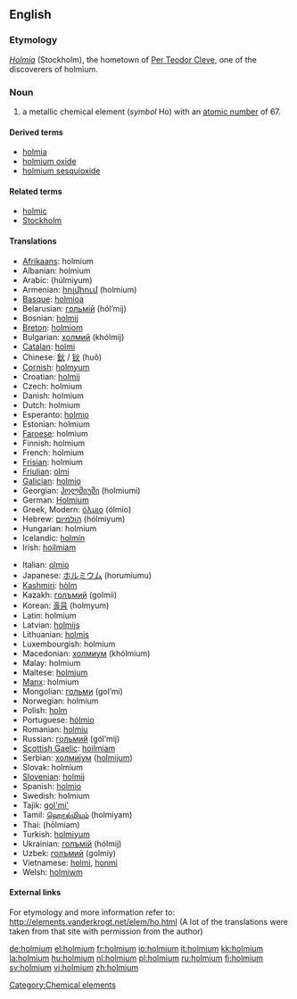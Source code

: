 {{see|Holmium}}
==English==

{{elements|Ho|dysprosium|Dy|erbium|Er}}

===Etymology===
{{L.}} ''[[Holmia]]'' (Stockholm), the hometown of [[w:Per Teodor Cleve|Per Teodor Cleve]], one of the discoverers of holmium.

===Noun===
{{en-noun|-}}
{{wikipedia}}

# a metallic chemical element (''symbol'' Ho) with an [[atomic number]] of 67.

====Derived terms====
*[[holmia]]
*[[holmium oxide]]
*[[holmium sesquioxide]]

====Related terms====
*[[holmic]]
*[[Stockholm]]

====Translations====
{{top}}
*[[Afrikaans]]: holmium
*Albanian: holmium
*Arabic: {{ARchar|[[هلميوم]]}} (húlmiyum) {{m}}
*Armenian: [[հոլմիում]] (holmium)
*[[Basque]]: [[holmioa]]
*Belarusian: [[гольмiй]] (hól’mij) {{m}}
*Bosnian: [[holmij]]
*[[Breton]]: [[holmiom]]
*Bulgarian: [[холмий]] (khólmij) {{m}}
*[[Catalan]]: [[holmi]]
*Chinese: [[鈥]] / [[钬]] (huǒ)
*[[Cornish]]: [[holmyum]]
*Croatian: [[holmij]]
*Czech: holmium
*Danish: holmium
*Dutch: holmium {{n}}
*Esperanto: [[holmio]]
*Estonian: holmium
*[[Faroese]]: holmium
*Finnish: holmium
*French: holmium {{m}}
*[[Frisian]]: holmium
*[[Friulian]]: [[olmi]]
*[[Galician]]: [[holmio]]
*Georgian: [[ჰოლმიუმი]] (holmiumi)
*German: [[Holmium]] {{n}}
*Greek, Modern: [[όλμιο]] (ólmio) {{n}}
*Hebrew: [[הולמיום]] (hólmiyum)
*Hungarian: holmium
*Icelandic: [[holmín]]
*Irish: [[hoilmiam]]
{{mid}}
*Italian: [[olmio]] {{m}}
*Japanese: [[ホルミウム]] (horumiumu)
*[[Kashmiri]]: [[hòlm]]
*Kazakh: [[голъмий]] (golmii)
*Korean: [[홀뮴]] (holmyum)
*Latin: holmium
*Latvian: [[holmijs]]
*Lithuanian: [[holmis]]
*Luxembourgish: holmium
*Macedonian: [[холмиум]] (khólmium) {{m}}
*Malay: holmium
*Maltese: [[holmjum]]
*[[Manx]]: holmium
*Mongolian: [[гольми]] (gol’mi)
*Norwegian: holmium
*Polish: [[holm#Polish|holm]] {{m}}
*Portuguese: [[hólmio]] {{m}}
*Romanian: [[holmiu]] {{n}}
*Russian: [[гольмий]] (gól’mij) {{m}}
*[[Scottish Gaelic]]: [[hoilmiam]]
*Serbian: [[холмиjум]] ([[holmijum]]) {{m}}
*Slovak: holmium
*[[Slovenian]]: [[holmij]]
*Spanish: [[holmio]] {{m}}
*Swedish: holmium
*Tajik: [[gol'mi']]
*Tamil: [[ஹொல்மியம்]] (holmiyam)
*Thai: {{THchar|[[โฮลเมียม]]}} (hōlmiam)
*Turkish: [[holmiyum]]
*Ukrainian: [[голъмiй]] (hólmij) {{m}}
*Uzbek: [[голъмий]] (golmiy)
*Vietnamese: [[holmi]], [[honmi]]
*Welsh: [[holmiwm]]
{{bottom}}

====External links====
For etymology and more information refer to:
http://elements.vanderkrogt.net/elem/ho.html
(A lot of the translations were taken from that site with permission from the author)

[[Category:Chemical elements]]

[[de:holmium]]
[[el:holmium]]
[[fr:holmium]]
[[io:holmium]]
[[it:holmium]]
[[kk:holmium]]
[[la:holmium]]
[[hu:holmium]]
[[nl:holmium]]
[[pl:holmium]]
[[ru:holmium]]
[[fi:holmium]]
[[sv:holmium]]
[[vi:holmium]]
[[zh:holmium]]